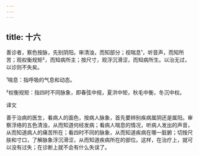 ```yaml
---
---
---
```

title: 十六
---




善诊者，察色按脉，先别阴阳。审清浊，而知部分；视喘息¹，听音声，而知所苦；观权衡规矩²，而知病所主；按尺寸，观浮沉滑涩，而知病所生。以治无过，以诊则不失矣。

¹喘息：指呼吸的气息和动态。

²权衡规矩：指四时不同脉象，即春弦中规，夏洪中矩，秋毛中衡，冬沉中权。

译文

善于治病的医生，看病人的面色，按病人脉象，首先要辨别疾病属阴还是属阳。审察浮络的五色清浊，从而知道何经发病；看病人喘息的情况，听病人发出的声音，从而知道病人的痛苦所在；看四时不同的脉象，从而知道疾病在哪一脏腑；切按尺肤和寸口，了解脉象浮沉滑涩，从而知道疾病所在的部位。这样，在治疗上，就可以没有过失；在诊断上就不会有什么失误了。
